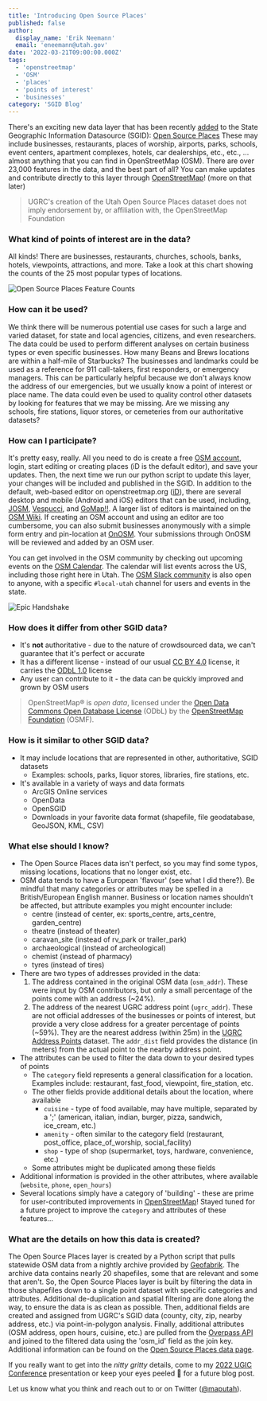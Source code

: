 ```yaml
---
title: 'Introducing Open Source Places'
published: false
author:
  display_name: 'Erik Neemann'
  email: 'eneemann@utah.gov'
date: '2022-03-21T09:00:00.000Z'
tags:
  - 'openstreetmap'
  - 'OSM'
  - 'places'
  - 'points of interest'
  - 'businesses'
category: 'SGID Blog'
---
```


There's an exciting new data layer that has been recently [added](https://github.com/agrc/porter/issues/180) to the State Geographic Information Datasource (SGID): [Open Source Places](/images/404.png 'https://viglino.github.io/font-gis/?q=poi&fg=map-poi') These may include businesses, restaurants, places of worship, airports, parks, schools, event centers, apartment complexes, hotels, car dealerships, etc., etc., …almost anything that you can find in OpenStreetMap (OSM). There are over 23,000 features in the data, and the best part of all? You can make updates and contribute directly to this layer through [OpenStreetMap](http://openstreetmap.org)! (more on that later)

> UGRC's creation of the Utah Open Source Places dataset does not imply endorsement by, or affiliation with, the OpenStreetMap Foundation

### What kind of points of interest are in the data?

All kinds! There are businesses, restaurants, churches, schools, banks, hotels, viewpoints, attractions, and more. Take a look at this chart showing the counts of the 25 most popular types of locations.

![Open Source Places Feature Counts](/images/404.png 'Open Source Places Feature Counts')

### How can it be used?

We think there will be numerous potential use cases for such a large and varied dataset, for state and local agencies, citizens, and even researchers. The data could be used to perform different analyses on certain business types or even specific businesses. How many Beans and Brews locations are within a half-mile of Starbucks? The businesses and landmarks could be used as a reference for 911 call-takers, first responders, or emergency managers. This can be particularly helpful because we don't always know the address of our emergencies, but we usually know a point of interest or place name. The data could even be used to quality control other datasets by looking for features that we may be missing. Are we missing any schools, fire stations, liquor stores, or cemeteries from our authoritative datasets?

### How can I participate?

It's pretty easy, really. All you need to do is create a free [OSM account](https://www.openstreetmap.org/user/new), login, start editing or creating places (iD is the default editor), and save your updates. Then, the next time we run our python script to update this layer, your changes will be included and published in the SGID. In addition to the default, web-based editor on openstreetmap.org ([iD](https://www.openstreetmap.org/edit?editor=id)), there are several desktop and mobile (Android and iOS) editors that can be used, including, [JOSM](https://josm.openstreetmap.de/), [Vespucci](https://vespucci.io/), and [GoMap!!](https://apps.apple.com/app/id592990211). A larger list of editors is maintained on the [OSM Wiki](https://wiki.openstreetmap.org/wiki/Comparison_of_editors). If creating an OSM account and using an editor are too cumbersome, you can also submit businesses anonymously with a simple form entry and pin-location at [OnOSM](http://onosm.org). Your submissions through OnOSM will be reviewed and added by an OSM user.

You can get involved in the OSM community by checking out upcoming events on the [OSM Calendar](https://osmcal.org/?in=United%20States). The calendar will list events across the US, including those right here in Utah. The [OSM Slack community](https://slack.openstreetmap.us/) is also open to anyone, with a specific `#local-utah` channel for users and events in the state.

![Epic Handshake](/images/404.png 'Epic Handshake')

### How does it differ from other SGID data?

- It's **not** authoritative - due to the nature of crowdsourced data, we can't guarantee that it's perfect or accurate
- It has a different license - instead of our usual [CC BY 4.0](/documentation/policy/license-disclaimer) license, it carries the [ODbL 1.0](https://opendatacommons.org/licenses/odbl/summary/) license
- Any user can contribute to it - the data can be quickly improved and grown by OSM users

> OpenStreetMap® is _open data_, licensed under the [Open Data Commons Open Database License](https://opendatacommons.org/licenses/odbl/) (ODbL) by the [OpenStreetMap Foundation](https://osmfoundation.org/) (OSMF).

### How is it similar to other SGID data?

- It may include locations that are represented in other, authoritative, SGID datasets
  - Examples: schools, parks, liquor stores, libraries, fire stations, etc.
- It's available in a variety of ways and data formats
  - ArcGIS Online services
  - OpenData
  - OpenSGID
  - Downloads in your favorite data format (shapefile, file geodatabase, GeoJSON, KML, CSV)

### What else should I know?

- The Open Source Places data isn't perfect, so you may find some typos, missing locations, locations that no longer exist, etc.
- OSM data tends to have a European 'flavour' (see what I did there?). Be mindful that many categories or attributes may be spelled in a British/European English manner. Business or location names shouldn't be affected, but attribute examples you might encounter include:
  - centre (instead of center, ex: sports_centre, arts_centre, garden_centre)
  - theatre (instead of theater)
  - caravan_site (instead of rv_park or trailer_park)
  - archaeological (instead of archeological)
  - chemist (instead of pharmacy)
  - tyres (instead of tires)
- There are two types of addresses provided in the data:
  1.  The address contained in the original OSM data (`osm_addr`). These were input by OSM contributors, but only a small percentage of the points come with an address (~24%).
  1.  The address of the nearest UGRC address point (`ugrc_addr`). These are not official addresses of the businesses or points of interest, but provide a very close address for a greater percentage of points (~59%). They are the nearest address (within 25m) in the [UGRC Address Points](/products/sgid/address) dataset. The `addr_dist` field provides the distance (in meters) from the actual point to the nearby address point.
- The attributes can be used to filter the data down to your desired types of points
  - The `category` field represents a general classification for a location. Examples include: restaurant, fast_food, viewpoint, fire_station, etc.
  - The other fields provide additional details about the location, where available
    - `cuisine` - type of food available, may have multiple, separated by a ';' (american, italian, indian, burger, pizza, sandwich, ice_cream, etc.)
    - `amenity` - often similar to the category field (restaurant, post_office, place_of_worship, social_facility)
    - `shop` - type of shop (supermarket, toys, hardware, convenience, etc.)
  - Some attributes might be duplicated among these fields
- Additional information is provided in the other attributes, where available (`website`, `phone`, `open_hours`)
- Several locations simply have a category of 'building' - these are prime for user-contributed improvements in [OpenStreetMap](https://www.openstreetmap.org/)! Stayed tuned for a future project to improve the `category` and attributes of these features…

### What are the details on how this data is created?

The Open Source Places layer is created by a Python script that pulls statewide OSM data from a nightly archive provided by [Geofabrik](https://www.geofabrik.de/data/download.html). The archive data contains nearly 20 shapefiles, some that are relevant and some that aren't. So, the Open Source Places layer is built by filtering the data in those shapefiles down to a single point dataset with specific categories and attributes. Additional de-duplication and spatial filtering are done along the way, to ensure the data is as clean as possible. Then, additional fields are created and assigned from UGRC's SGID data (county, city, zip, nearby address, etc.) via point-in-polygon analysis. Finally, additional attributes (OSM address, open hours, cuisine, etc.) are pulled from the [Overpass API](https://wiki.openstreetmap.org/wiki/Overpass_API) and joined to the filtered data using the 'osm_id' field as the join key. Additional information can be found on the [Open Source Places data page](/products/sgid/society/open-source-places).

If you really want to get into the _nitty gritty_ details, come to my [2022 UGIC Conference](https://ugic.org/uncategorized/ugic-registration-open/) presentation or keep your eyes peeled 👀 for a future blog post.

Let us know what you think and reach out to <Contacts inline subject={frontmatter.title} contactKey='os_places' /> or on Twitter ([@maputah](https://twitter.com/maputah)).
